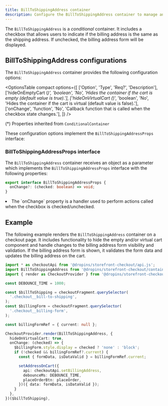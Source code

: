 ```yaml
---
title: BillToShippingAddress container
description: Configure the BillToShippingAddress container to manage and display the billing address form during checkout.
---
```



The `BillToShippingAddress` is a _conditional_ container. It includes a checkbox that allows users to indicate if the billing address is the same as the shipping address. If unchecked, the billing address form will be displayed.

## BillToShippingAddress configurations

The `BillToShippingAddress` container provides the following configuration options:

<OptionsTable
  compact
  options={[
    ['Option', 'Type', 'Req?', 'Description'],
    ['hideOnEmptyCart (*)', 'boolean', 'No', 'Hides the container if the cart is empty (default value is true).'],
    ['hideOnVirtualCart (*)', 'boolean', 'No', 'Hides the container if the cart is virtual (default value is false).'],
    ['onChange', 'function', 'No', 'Callback function that is called when the checkbox state changes.'],
  ]}
/>

(*) Properties inherited from `ConditionalContainer`

These configuration options implement the `BillToShippingAddressProps` interface:

### BillToShippingAddressProps interface

The `BillToShippingAddress` container receives an object as a parameter which implements the `BillToShippingAddressProps` interface with the following properties:

```ts
export interface BillToShippingAddressProps {
  onChange?: (checked: boolean) => void;
}
```

<li>The `onChange` property is a handler used to perform actions called when the checkbox is checked/unchecked.</li>

## Example

The following example renders the `BillToShippingAddress` container on a checkout page. It includes functionality to hide the empty and/or virtual cart component and handle changes to the billing address form visibility and validation. If the billing address form is shown, it validates the form data and updates the billing address on the cart.

```ts
import * as checkoutApi from '@dropins/storefront-checkout/api.js';
import BillToShippingAddress from '@dropins/storefront-checkout/containers/BillToShippingAddress.js';
import { render as CheckoutProvider } from '@dropins/storefront-checkout/render.js';

const DEBOUNCE_TIME = 1000;

const $billToShipping = checkoutFragment.querySelector(
  '.checkout__bill-to-shipping',
);
const $billingForm = checkoutFragment.querySelector(
  '.checkout__billing-form',
);

const billingFormRef = { current: null };

CheckoutProvider.render(BillToShippingAddress, {
  hideOnVirtualCart: true,
  onChange: (checked) => {
    $billingForm.style.display = checked ? 'none' : 'block';
    if (!checked && billingFormRef?.current) {
      const { formData, isDataValid } = billingFormRef.current;

      setAddressOnCart({
        api: checkoutApi.setBillingAddress,
        debounceMs: DEBOUNCE_TIME,
        placeOrderBtn: placeOrder,
      })({ data: formData, isDataValid });
    }
  },
})($billToShipping),
```